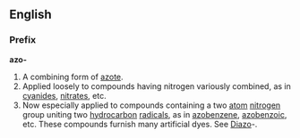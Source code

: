 ==English==
===Prefix===
'''azo-'''
#A combining form of [[azote]].
#Applied loosely to compounds having nitrogen variously combined, as in [[cyanide]]s, [[nitrate]]s, etc.
#Now especially applied to compounds containing a two [[atom]] [[nitrogen]] group uniting two [[hydrocarbon]] [[radical]]s, as in [[azobenzene]], [[azobenzoic]], etc. These compounds furnish many artificial dyes. See [[Diazo]]-.